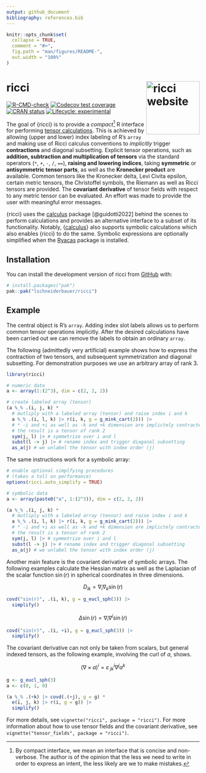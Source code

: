 ```yaml
---
output: github_document
bibliography: references.bib
---
```


<!-- README.md is generated from README.Rmd. Please edit that file -->

```r
knitr::opts_chunk$set(
  collapse = TRUE,
  comment = "#>",
  fig.path = "man/figures/README-",
  out.width = "100%"
)
```

# ricci <a href="https://lschneiderbauer.github.io/ricci/"><img src="man/figures/logo.svg" align="right" height="139" alt="ricci website" /></a>

<!-- badges: start -->

[![R-CMD-check](https://github.com/lschneiderbauer/ricci/actions/workflows/R-CMD-check.yaml/badge.svg)](https://github.com/lschneiderbauer/ricci/actions/workflows/R-CMD-check.yaml) [![Codecov test coverage](https://codecov.io/gh/lschneiderbauer/ricci/graph/badge.svg)](https://app.codecov.io/gh/lschneiderbauer/ricci) [![CRAN status](https://www.r-pkg.org/badges/version/ricci)](https://CRAN.R-project.org/package=ricci) [![Lifecycle: experimental](https://img.shields.io/badge/lifecycle-experimental-orange.svg)](https://lifecycle.r-lib.org/articles/stages.html#experimental)

<!-- badges: end -->

The goal of {ricci} is to provide a *compact*[^1] R interface for performing [tensor calculations](https://en.wikipedia.org/wiki/Ricci_calculus). This is achieved by allowing (upper and lower) index labeling of R’s `array` and making use of Ricci calculus conventions to *implicitly* trigger **contractions** and diagonal subsetting. Explicit tensor operations, such as **addition, subtraction and multiplication of tensors** via the standard operators (`*`, `+`, `-`, `/`, `==`), **raising and lowering indices**, taking **symmetric** or **antisymmetric tensor parts**, as well as the **Kronecker product** are available. Common tensors like the Kronecker delta, Levi Civita epsilon, certain metric tensors, the Christoffel symbols, the Riemann as well as Ricci tensors are provided. The **covariant derivative** of tensor fields with respect to any metric tensor can be evaluated. An effort was made to provide the user with meaningful error messages.

[^1]: By compact interface, we mean an interface that is concise and non-verbose. The author is of the opinion that the less we need to write in order to express an intent, the less likely are we to make mistakes.

{ricci} uses the [calculus](https://calculus.eguidotti.com/) package [@guidotti2022] behind the scenes to perform calculations and provides an alternative interface to a subset of its functionality. Notably, {[calculus](https://calculus.eguidotti.com/)} also supports symbolic calculations which also enables {ricci} to do the same. Symbolic expressions are optionally  simplified when the [Ryacas](https://r-cas.github.io/ryacas/) package is installed.

## Installation

You can install the development version of ricci from [GitHub](https://github.com/) with:

``` r
# install.packages("pak")
pak::pak("lschneiderbauer/ricci")
```

## Example

The central object is R's `array`. Adding index slot labels allows us to perform common tensor operations implicitly. After the desired calculations have been carried out we can remove the labels to obtain an ordinary `array`.

The following (admittedly very artificial) example shows how to express the contraction of two tensors, and subsequent symmetrization and diagonal subsetting. For demonstration purposes we use an arbitrary array of rank 3.

```r
library(ricci)

# numeric data
a <- array(1:(2^3), dim = c(2, 2, 2))

# create labeled array (tensor)
(a %_% .(i, j, k) *
  # mutliply with a labeled array (tensor) and raise index i and k
  a %_% .(i, l, k) |> r(i, k, g = g_mink_cart(2))) |>
  # * -i and +i as well as -k and +k dimension are implictely contracted
  # the result is a tensor of rank 2
  sym(j, l) |> # symmetrize over i and l
  subst(l -> j) |> # rename index and trigger diagonal subsetting
  as_a(j) # we unlabel the tensor with index order (j)
```

The same instructions work for a symbolic array:

```r
# enable optional simplfying procedures
# (takes a toll on performance)
options(ricci.auto_simplify = TRUE)

# symbolic data
a <- array(paste0("a", 1:(2^3)), dim = c(2, 2, 2))

(a %_% .(i, j, k) *
  # mutliply with a labeled array (tensor) and raise index i and k
  a %_% .(i, l, k) |> r(i, k, g = g_mink_cart(2))) |>
  # * -i and +i as well as -k and +k dimension are implictely contracted
  # the result is a tensor of rank 2
  sym(j, l) |> # symmetrize over i and l
  subst(l -> j) |> # rename index and trigger diagonal subsetting
  as_a(j) # we unlabel the tensor with index order (j)
```

Another main feature is the covariant derivative of symbolic arrays. The following examples calculate the Hessian matrix as well as the Laplacian of the scalar function $\sin(r)$ in spherical coordinates in three dimensions.

$$D_{ik} = \nabla_i \nabla_k \sin(r)$$

```r
covd("sin(r)", .(i, k), g = g_eucl_sph(3)) |>
  simplify()
```

$$\Delta \sin(r) = \nabla_i \nabla^i \sin(r)$$
```r
covd("sin(r)", .(i, +i), g = g_eucl_sph(3)) |>
  simplify()
```

The covariant derivative can not only be taken from scalars, but general indexed tensors, as the following example, involving the curl of $a$, shows.

$$\left(\nabla \times a\right)^i = \varepsilon^{i}_{\;jk} \nabla^j a^k$$
```r
g <- g_eucl_sph(3)
a <- c(0, 1, 0)

(a %_% .(+k) |> covd(.(+j), g = g) *
  e(i, j, k) |> r(i, g = g)) |>
  simplify()
```

For more details, see `vignette("ricci", package = "ricci")`. For more information about how to use tensor fields and the covariant derivative, see `vignette("tensor_fields", package = "ricci")`.
